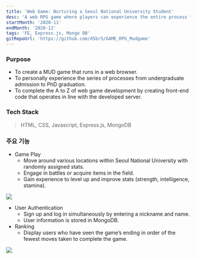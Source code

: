 ```yaml
---
title: 'Web Game: Nurturing a Seoul National University Student'
desc: 'A web RPG game where players can experience the entire process from undergraduate admission to PhD graduation at Seoul National University'
startMonth: '2020-11'
endMonth: '2020-12'
tags: 'FE, Express.js, Mongo DB'
gitRepoUrl: 'https://github.com/d5br5/GAME_RPG_Mudgame'
---
```


### Purpose

- To create a MUD game that runs in a web browser.
- To personally experience the series of processes from undergraduate admission to PhD graduation.
- To complete the A to Z of web game development by creating front-end code that operates in line with the developed server.


### Tech Stack

> HTML, CSS, Javascript, Express.js, MongoDB

### 주요 기능

- Game Play
  - Move around various locations within Seoul National University with randomly assigned stats.
  - Engage in battles or acquire items in the field.
  - Gain experience to level up and improve stats (strength, intelligence, stamina).

![](https://user-images.githubusercontent.com/40906871/144449300-311ebdb2-b559-4392-a37f-59da422da9c6.png)

- User Authentication
  - Sign up and log in simultaneously by entering a nickname and name.
  - User information is stored in MongoDB.
- Ranking
  - Display users who have seen the game’s ending in order of the fewest moves taken to complete the game.

![](https://user-images.githubusercontent.com/40906871/144449513-2c06cf07-1340-4c7d-a24a-44736a26640f.png)